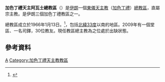 {{Infobox Roman Catholic diocese
|jurisdiction     = 總教區
|name             = 德黑蘭
|latin= Archieparchia Teheranensis Chaldaeorum
|image =
|caption =
|location = [[伊朗|伊朗]]
|territory = 
|population = 30
|rite = [[加色丁禮天主教會|加色丁禮]]
|patron =
|province = 
|established = 1966年
|cathedral = 
|co-cathedral =
|leadership = 總主教 
|website =
|pope =  
|patriarch= 路易斯·拉菲爾一世·薩科
|metropolitan =懸空
|ordinary =
|coadjutor archbishop = 
|coadjutor bishop = 
|auxiliary = 
|emeritus =}}

'''加色丁禮天主阿瓦士總教區'''（{{lang-la|Archieparchia Teheranensis Chaldaeorum}}）是[[伊朗|伊朗]]一個[[東儀天主教|東儀天主教]]（[[加色丁禮天主教會|加色丁禮]]）[[總教區|總教區]]，直屬宗主教。是伊朗三個加色丁禮教區之一。

總教區成立於1966年1月13日。<ref>{{Cite web |url=http://www.vatican.va/holy_father/paul_vi/apost_constitutions/documents/hf_p-vi_apc_19660103_ahwaz-chaldaeorum_lt.html |title=成立總教區的宗座憲令 |accessdate=2013-04-22 |archive-date=2013-03-02 |archive-url=https://web.archive.org/web/20130302231355/http://www.vatican.va/holy_father/paul_vi/apost_constitutions/documents/hf_p-vi_apc_19660103_ahwaz-chaldaeorum_lt.html |dead-url=no }}</ref>，包括[[北緯33度|北緯33度]]以南的地區。2009年有一個堂區、一名司鐸，30位教友。現任教區總主教為之位處於出缺狀態。

==參考資料==
{{reflist}}
{{加色丁禮天主教會教區}}
{{伊朗天主教教區}}
[[Category:伊朗天主教教區|A]]
[[Category:加色丁禮天主教教區|Category:加色丁禮天主教教區]]
